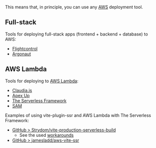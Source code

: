 
<JustAMiddlewareLink /> This means that, in principle, you can use any [AWS](https://aws.amazon.com) deployment tool.

## Full-stack

Tools for deploying full-stack apps (frontend + backend + database) to AWS:
 - [Flightcontrol](https://www.flightcontrol.dev)
 - [Argonaut](https://www.argonaut.dev)

## AWS Lambda

Tools for deploying to [AWS Lambda](https://aws.amazon.com/lambda/):
- [Claudia.js](https://claudiajs.com/)
- [Apex Up](https://github.com/apex/up)
- [The Serverless Framework](https://www.serverless.com/)
- [SAM](https://aws.amazon.com/serverless/sam/)

Examples of using vite-plugin-ssr and AWS Lambda with The Serverless Framework:
 - [GitHub > Strydom/vite-production-serverless-build](https://github.com/Strydom/vite-production-serverless-build)
   - See the used [workarounds](https://github.com/vitejs/vite/discussions/13212#discussioncomment-5913756)
 - [GitHub > jamesladd/aws-vite-ssr](https://github.com/jamesladd/aws-vite-ssr)
